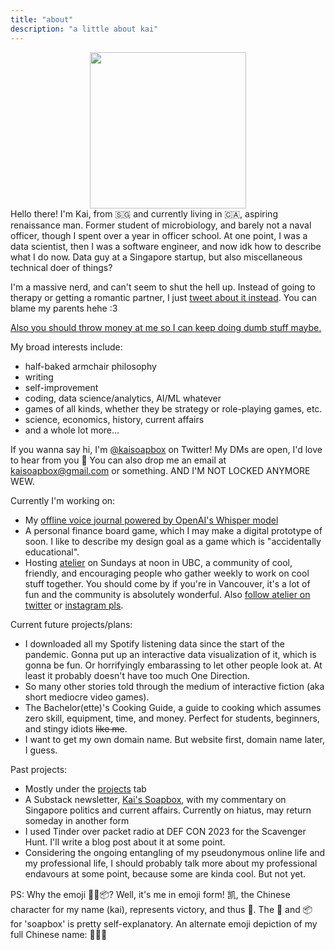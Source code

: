 ```yaml
---
title: "about"
description: "a little about kai"
---
```



<BasePage title={SITE_TITLE} description={SITE_DESCRIPTION}>

<div style="text-align: center">
  <img src="/kai_picrew.jpg" width="250" height="250"></img>
</div>
Hello there! I'm Kai, from 🇸🇬 and currently living in 🇨🇦, aspiring renaissance man. Former student of microbiology, and barely not a naval officer, though I spent over a year in officer school. At one point, I was a data scientist, then I was a software engineer, and now idk how to describe what I do now. Data guy at a Singapore startup, but also miscellaneous technical doer of things?

I'm a massive nerd, and can't seem to shut the hell up. Instead of going to therapy or getting a romantic partner, I just [tweet about it instead][twitter]. You can blame my parents hehe :3

[Also you should throw money at me so I can keep doing dumb stuff maybe.][kofi]

My broad interests include:

- half-baked armchair philosophy
- writing
- self-improvement
- coding, data science/analytics, AI/ML whatever
- games of all kinds, whether they be strategy or role-playing games, etc.
- science, economics, history, current affairs
- and a whole lot more...

If you wanna say hi, I'm [@kaisoapbox][twitter] on Twitter! My DMs are open, I'd love to hear from you 🥰 You can also drop me an email at [kaisoapbox@gmail.com](mailto:kaisoapbox@gmail.com) or something. AND I'M NOT LOCKED ANYMORE WEW.

Currently I'm working on:

- My [offline voice journal powered by OpenAI's Whisper model](https://kaisoapbox.github.io/local_whisper/)
- A personal finance board game, which I may make a digital prototype of soon. I like to describe my design goal as a game which is "accidentally educational".
- Hosting [atelier](https://atelier.ac) on Sundays at noon in UBC, a community of cool, friendly, and encouraging people who gather weekly to work on cool stuff together. You should come by if you're in Vancouver, it's a lot of fun and the community is absolutely wonderful. Also [follow atelier on twitter](https://twitter.com/atelier_ubc) or [instagram pls](https://instagram.com/atelier.ubc).

Current future projects/plans:

- I downloaded all my Spotify listening data since the start of the pandemic. Gonna put up an interactive data visualization of it, which is gonna be fun. Or horrifyingly embarassing to let other people look at. At least it probably doesn't have too much One Direction.
- So many other stories told through the medium of interactive fiction (aka short mediocre video games).
- The Bachelor(ette)'s Cooking Guide, a guide to cooking which assumes zero skill, equipment, time, and money. Perfect for students, beginners, and stingy idiots ~~like me~~.
- I want to get my own domain name. But website first, domain name later, I guess.

Past projects:

- Mostly under the [projects](https://kaisoapbox.github.io/projects/) tab
- A Substack newsletter, [Kai's Soapbox](https://kaisoapbox.substack.com/), with my commentary on Singapore politics and current affairs. Currently on hiatus, may return someday in another form
- I used Tinder over packet radio at DEF CON 2023 for the Scavenger Hunt. I'll write a blog post about it at some point.
- Considering the ongoing entangling of my pseudonymous online life and my professional life, I should probably talk more about my professional endavours at some point, because some are kinda cool. But not yet.

PS: Why the emoji 👑🧼📦? Well, it's me in emoji form! 凯, the Chinese character for my name (kai), represents victory, and thus 👑. The 🧼 and 📦 for 'soapbox' is pretty self-explanatory. An alternate emoji depiction of my full Chinese name: 🔵👑🥰

[twitter]: https://twitter.com/kaisoapbox
[kofi]: https://ko-fi.com/kaisoapbox

</BasePage>
